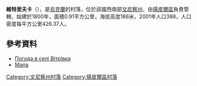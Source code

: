 {{coord|48|23|42|N|28|15|0|E|scale:30000|display=title}}

'''維特里夫卡'''（{{lang-uk|Вітрівка}}），是[[烏克蘭|烏克蘭]]的村落，位於該國西南部[[文尼察州|文尼察州]]，由[[揚皮爾區|揚皮爾區]]負責管轄，始建於1800年，面積0.91平方公里，海拔高度186米，2001年人口388，人口密度每平方公里426.37人。

==參考資料==
* [http://weather.in.ua/ua/vinnickaja/4139 Погода в селі Вітрівка]
* [http://uamaps.com/ukraine-map/vinnitskaya/yampolskiy/vetrovka/ Мапа]

[[Category:文尼察州村落|Category:文尼察州村落]]
[[Category:揚皮爾區村落|Category:揚皮爾區村落]]


{{Vinnytsia-geo-stub}}